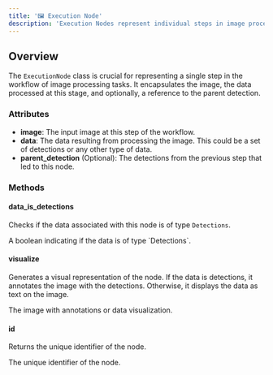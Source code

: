 ```yaml
---
title: '🖼️ Execution Node'
description: 'Execution Nodes represent individual steps in image processing workflows'
---
```


## Overview

The `ExecutionNode` class is crucial for representing a single step in the workflow of image processing tasks. It encapsulates the image, the data processed at this stage, and optionally, a reference to the parent detection.

### Attributes

- **image**: The input image at this step of the workflow.
- **data**: The data resulting from processing the image. This could be a set of detections or any other type of data.
- **parent_detection** (Optional): The detections from the previous step that led to this node.

### Methods

#### data_is_detections

Checks if the data associated with this node is of type `Detections`.

<Underline text="Returns" margin="mt-0" />
<ResponseField name="is_detections" type="bool">
  A boolean indicating if the data is of type `Detections`.
</ResponseField>

#### visualize

Generates a visual representation of the node. If the data is detections, it annotates the image with the detections. Otherwise, it displays the data as text on the image.

<Underline text="Returns" margin="mt-0" />
<ResponseField name="visualized_image" type="PIL.Image.Image">
  The image with annotations or data visualization.
</ResponseField>

#### id

Returns the unique identifier of the node.

<Underline text="Returns" margin="mt-0" />
<ResponseField name="node_id" type="int">
  The unique identifier of the node.
</ResponseField>